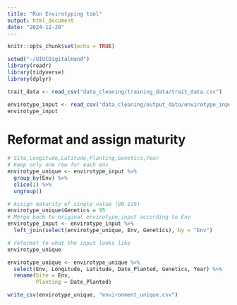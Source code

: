 ```yaml
---
title: "Run Envirotyping tool"
output: html_document
date: "2024-12-20"
---
```


```r
knitr::opts_chunk$set(echo = TRUE)
```

```r
setwd("~/UIUCDigitalHand")
library(readr)
library(tidyverse)
library(dplyr)
```



```r


trait_data <- read_csv("data_cleaning/training_data/trait_data.csv")

envirotype_input <- read_csv("data_cleaning/output_data/envirotype_input.csv")
envirotype_input
```


# Reformat and assign maturity

```r
# Site,Longitude,Latitude,Planting,Genetics,Year
# Keep only one row for each env
envirotype_unique <- envirotype_input %>%
  group_by(Env) %>%
  slice(1) %>%
  ungroup()
```

```r
# Assign maturity of single value (80-119)
envirotype_unique$Genetics = 95
# Merge back to original envirotype_input according to Env
envirotype_input <- envirotype_input %>%
  left_join(select(envirotype_unique, Env, Genetics), by = "Env")

```

```r
# reformat to what the input looks like
envirotype_unique 

```

```r
envirotype_unique <- envirotype_unique %>%
  select(Env, Longitude, Latitude, Date_Planted, Genetics, Year) %>%
  rename(Site = Env,
         Planting = Date_Planted)
```

```r
write_csv(envirotype_unique, "environment_unique.csv")
```

